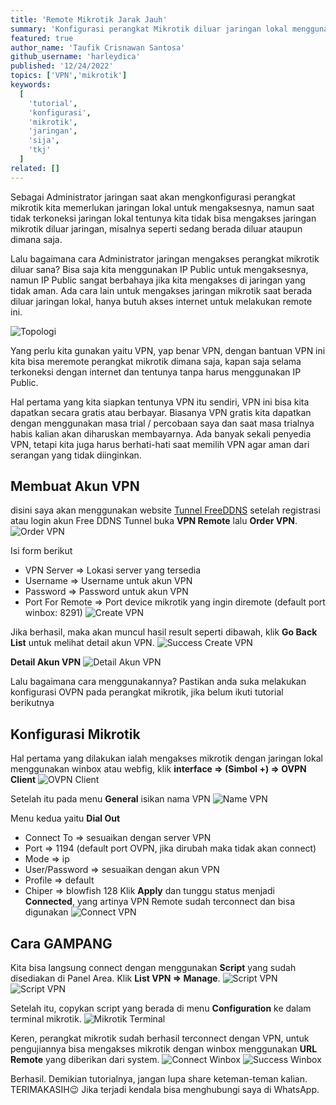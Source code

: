 ```yaml
---
title: 'Remote Mikrotik Jarak Jauh'
summary: 'Konfigurasi perangkat Mikrotik diluar jaringan lokal menggunakan OpenVPN dan FreeDDNS, bagaimana caranya? simak tutorial ini sampai selesai😉'
featured: true
author_name: 'Taufik Crisnawan Santosa'
github_username: 'harleydica'
published: '12/24/2022'
topics: ['VPN','mikrotik']
keywords:
  [
    'tutorial',
    'konfigurasi',
    'mikrotik',
    'jaringan',
    'sija',
    'tkj'
  ]
related: []
---
```


Sebagai Administrator jaringan saat akan mengkonfigurasi perangkat mikrotik kita memerlukan jaringan lokal untuk mengaksesnya, namun saat tidak terkoneksi jaringan lokal tentunya kita tidak bisa mengakses jaringan mikrotik diluar jaringan, misalnya seperti sedang berada diluar ataupun dimana saja.

Lalu bagaimana cara Administrator jaringan mengakses perangkat mikrotik diluar sana? Bisa saja kita menggunakan IP Public untuk mengaksesnya, namun IP Public sangat berbahaya jika kita mengakses di jaringan yang tidak aman. Ada cara lain untuk mengakses jaringan mikrotik saat berada diluar jaringan lokal, hanya butuh akses internet untuk melakukan remote ini.

![Topologi](https://ik.imagekit.io/taufik/remote-mikrotik-jarak-jauh/topologi.png 'Topologi')

Yang perlu kita gunakan yaitu VPN, yap benar VPN, dengan bantuan VPN ini kita bisa meremote perangkat mikrotik dimana saja, kapan saja selama terkoneksi dengan internet dan tentunya tanpa harus menggunakan IP Public.

Hal pertama yang kita siapkan tentunya VPN itu sendiri, VPN ini bisa kita dapatkan secara gratis atau berbayar. Biasanya VPN gratis kita dapatkan dengan menggunakan masa trial / percobaan saya dan saat masa trialnya habis kalian akan diharuskan membayarnya. Ada banyak sekali penyedia VPN, tetapi kita juga harus berhati-hati saat memilih VPN agar aman dari serangan yang tidak diinginkan. 

## Membuat Akun VPN

disini saya akan menggunakan website [Tunnel FreeDDNS](https://tunnel.hostddns.us) setelah registrasi atau login akun Free DDNS Tunnel buka **VPN Remote** lalu **Order VPN**.
![Order VPN](https://ik.imagekit.io/taufik/remote-mikrotik-jarak-jauh/order-vpn.png 'Order VPV')

Isi form berikut
* VPN Server => Lokasi server yang tersedia
* Username => Username untuk akun VPN
* Password => Password untuk akun VPN
* Port For Remote => Port device mikrotik yang ingin diremote (default port winbox: 8291)
![Create VPN](https://ik.imagekit.io/taufik/remote-mikrotik-jarak-jauh/create-vpn.png 'Create VPN')

Jika berhasil, maka akan muncul hasil result seperti dibawah, klik **Go Back List** untuk melihat detail akun VPN.
![Success Create VPN](https://ik.imagekit.io/taufik/remote-mikrotik-jarak-jauh/success-create-vpn.png 'Success Create VPN')

**Detail Akun VPN**
![Detail Akun VPN](https://ik.imagekit.io/taufik/remote-mikrotik-jarak-jauh/detail-vpn.png 'Detail Akun VPN')

Lalu bagaimana cara menggunakannya? Pastikan anda suka melakukan konfigurasi OVPN pada perangkat mikrotik, jika belum ikuti tutorial berikutnya

## Konfigurasi Mikrotik

Hal pertama yang dilakukan ialah mengakses mikrotik dengan jaringan lokal menggunakan winbox atau webfig, klik **interface => (Simbol +) => OVPN Client**
![OVPN Client](https://ik.imagekit.io/taufik/remote-mikrotik-jarak-jauh/ovpn-client.png 'OVPN Client')

Setelah itu pada menu **General** isikan nama VPN
![Name VPN](https://ik.imagekit.io/taufik/remote-mikrotik-jarak-jauh/name-vpn.png 'Name VPN')

Menu kedua yaitu **Dial Out**
* Connect To => sesuaikan dengan server VPN
* Port => 1194 (default port OVPN, jika dirubah maka tidak akan connect)
* Mode => ip
* User/Password => sesuaikan dengan akun VPN
* Profile => default
* Chiper => blowfish 128
Klik **Apply** dan tunggu status menjadi **Connected**, yang artinya VPN Remote sudah terconnect dan bisa digunakan
![Connect VPN](https://ik.imagekit.io/taufik/remote-mikrotik-jarak-jauh/connect-vpn.png 'Connect VPN')

## Cara GAMPANG

Kita bisa langsung connect dengan menggunakan **Script** yang sudah disediakan di Panel Area. Klik **List VPN => Manage**.
![Script VPN](https://ik.imagekit.io/taufik/remote-mikrotik-jarak-jauh/detail-vpn-manage.png 'Script VPN')
![Script VPN](https://ik.imagekit.io/taufik/remote-mikrotik-jarak-jauh/script-vpn.png 'Script VPN')

Setelah itu, copykan script yang berada di menu **Configuration** ke dalam terminal mikrotik.
![Mikrotik Terminal](https://ik.imagekit.io/taufik/remote-mikrotik-jarak-jauh/mikrotik-terminal.png 'Mikrotik Terminal')

Keren, perangkat mikrotik sudah berhasil terconnect dengan VPN, untuk pengujiannya bisa mengakses mikrotik dengan winbox menggunakan **URL Remote** yang diberikan dari system.
![Connect Winbox](https://ik.imagekit.io/taufik/remote-mikrotik-jarak-jauh/connect-winbox.png 'Connect Winbox')
![Success Winbox](https://ik.imagekit.io/taufik/remote-mikrotik-jarak-jauh/success-winbox.png 'Success Winbox')

Berhasil. Demikian tutorialnya, jangan lupa share keteman-teman kalian. TERIMAKASIH😉
Jika terjadi kendala bisa menghubungi saya di WhatsApp.





